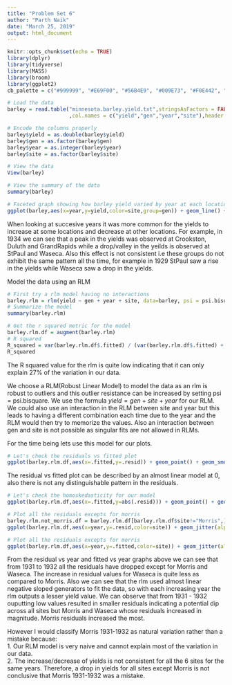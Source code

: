 ---
title: "Problem Set 6"
author: "Parth Naik"
date: "March 25, 2019"
output: html_document
---

```{r setup, include=FALSE}
knitr::opts_chunk$set(echo = TRUE)
library(dplyr)
library(tidyverse)
library(MASS)
library(broom)
library(ggplot2)
cb_palette = c("#999999", "#E69F00", "#56B4E9", "#009E73", "#F0E442", "#0072B2", "#D55E00", "#CC79A7")
```

```{r}
# Load the data
barley = read.table("minnesota.barley.yield.txt",stringsAsFactors = FALSE
                    ,col.names = c("yield","gen","year","site"),header = TRUE)

# Encode the columns properly
barley$yield = as.double(barley$yield)
barley$gen = as.factor(barley$gen)
barley$year = as.integer(barley$year)
barley$site = as.factor(barley$site)

# View the data
View(barley)

# View the summary of the data
summary(barley)
```

```{r}
# Faceted graph showing how barley yield varied by year at each location
ggplot(barley,aes(x=year,y=yield,color=site,group=gen)) + geom_line() + facet_wrap(~ site) + scale_colour_manual(name="Sites",values = cb_palette) + xlab("Year") + ylab("Yield(barley crop yield in bushels per acre)") + ggtitle("Barley yield vs year faceted by location.")
```

When looking at succesive years it was more common for the yields to increase at some locations and decrease at other locations. For example, in 1934 we can see that a peak in the yields was observed at Crookston, Duluth and GrandRapids while a drop/valley in the yeilds is observed at StPaul and Waseca. Also this effect is not consistent i.e these groups do not exhibit the same pattern all the time, for example in 1929 StPaul saw a rise in the yields while Waseca saw a drop in the yields.     

Model the data using an RLM

```{r}
# First try a rlm model having no interactions
barley.rlm = rlm(yield ~ gen + year + site, data=barley, psi = psi.bisquare, maxit=50)
# Summarize the model
summary(barley.rlm)
```

```{r}
# Get the r squared metric for the model
barley.rlm.df = augment(barley.rlm)
# R squared
R_squared = var(barley.rlm.df$.fitted) / (var(barley.rlm.df$.fitted) + var(barley.rlm.df$.resid))
R_squared
```

The R squared value for the rlm is quite low indicating that it can only explain 27% of the variation in our data.    

We choose a RLM(Robust Linear Model) to model the data as an rlm is robust to outliers and this outlier resistance can be increased by setting psi = psi.bisquare. We use the formula $yield = gen + site + year$ for our RLM. We could also use an interaction in the RLM between site and year but this leads to having a different combination each time due to the year and the RLM would then try to memorize the values. Also an interaction between gen and site is not possible as singular fits are not allowed in RLMs.

For the time being lets use this model for our plots.

```{r}
# Let's check the residuals vs fitted plot
ggplot(barley.rlm.df,aes(x=.fitted,y=.resid)) + geom_point() + geom_smooth() + ggtitle("Check if there is any pattern in the residuals") + xlab("Fitted values") + ylab("Residuals")
```

The residual vs fitted plot can be described by an almost linear model at 0, also there is not any distinguishable pattern in the residuals.     

```{r}
# Let's check the homoskedasticity for our model
ggplot(barley.rlm.df,aes(x=.fitted,y=abs(.resid))) + geom_point() + geom_smooth() + xlab("Fitted values") + ylab("Absolute residuals") + ggtitle("Check homoskedasticity of the data")
```

```{r}
# Plot all the residuals excepts for morris
barley.rlm.not_morris.df = barley.rlm.df[barley.rlm.df$site!="Morris",]
ggplot(barley.rlm.df,aes(x=year,y=.resid,color=site)) + geom_jitter(alpha=0.2) + geom_smooth(se=F) + scale_color_manual(name="Sites",values=cb_palette) + ggtitle("Residual patterns for sites w.r.t year") + xlab("Year") + ylab("Residuals")
```

```{r}
# Plot all the residuals excepts for morris
ggplot(barley.rlm.df,aes(x=year,y=.fitted,color=site)) + geom_jitter(alpha=0.2) + geom_smooth(se=F) + scale_color_manual(name="Sites",values=cb_palette) + ggtitle("Fitted value patterens for the different sites vs the year") + ylab("Fitted values") + xlab("Year")
```

From the residual vs year and fitted vs year graphs above we can see that from 1931 to 1932 all the residuals have dropped except for Morris and Waseca. The increase in residual values for Waseca is quite less as compared to Morris. Also we can see that the rlm used almost linear negative sloped generators to fit the data, so with each increasing year the rlm outputs a lesser yield value. We can observe that from 1931 - 1932 ouputting low values resulted in smaller residuals indicating a potential dip across all sites but Morris and Waseca whose residuals increased in magnitude. Morris residuals increased the most.    

However I would classify Morris 1931-1932 as natural variation rather than a mistake because:         
1. Our RLM model is very naive and cannot explain most of the variation in our data.    
2. The increase/decrease of yields is not consistent for all the 6 sites for the same years. Therefore, a drop in yields for all sites except Morris is not conclusive that Morris 1931-1932 was a mistake.     
